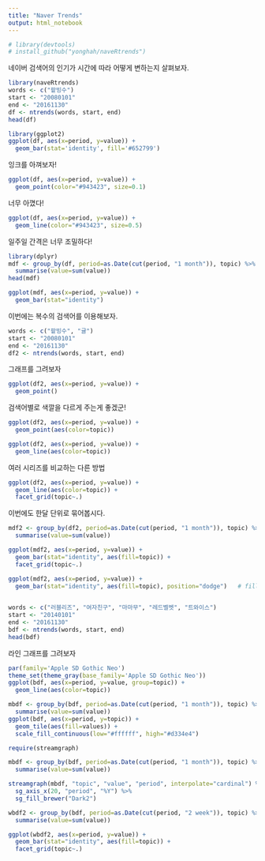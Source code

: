```yaml
---
title: "Naver Trends"
output: html_notebook
---
```



```r
# library(devtools)
# install_github("yonghah/naveRtrends")
```

네이버 검색어의 인기가 시간에 따라 어떻게 변하는지 살펴보자.

```r
library(naveRtrends)
words <- c("팥빙수")
start <- "20080101"
end <- "20161130"
df <- ntrends(words, start, end)
head(df)

```

```r
library(ggplot2)
ggplot(df, aes(x=period, y=value)) +
  geom_bar(stat='identity', fill='#652799') 

```


잉크를 아껴보자!

```r
ggplot(df, aes(x=period, y=value)) +
  geom_point(color="#943423", size=0.1)
```

너무 아꼈다!

```r
ggplot(df, aes(x=period, y=value)) +
  geom_line(color="#943423", size=0.5)
```


일주일 간격은 너무 조밀하다!
```r
library(dplyr)
mdf <- group_by(df, period=as.Date(cut(period, "1 month")), topic) %>%
  summarise(value=sum(value))
head(mdf)
```


```r
ggplot(mdf, aes(x=period, y=value)) +
  geom_bar(stat="identity") 
```

이번에는 복수의 검색어를 이용해보자.

```r
words <- c("팥빙수", "귤")
start <- "20080101"
end <- "20161130"
df2 <- ntrends(words, start, end)
```
그래프를 그려보자

```r
ggplot(df2, aes(x=period, y=value)) +
  geom_point()
```

검색어별로 색깔을 다르게 주는게 좋겠군!

```r
ggplot(df2, aes(x=period, y=value)) +
  geom_point(aes(color=topic))
```

```r
ggplot(df2, aes(x=period, y=value)) +
  geom_line(aes(color=topic))
```

여러 시리즈를 비교하는 다른 방법

```r
ggplot(df2, aes(x=period, y=value)) +
  geom_line(aes(color=topic)) +
  facet_grid(topic~.)
```

이번에도 한달 단위로 묶어봅시다.
```r
mdf2 <- group_by(df2, period=as.Date(cut(period, "1 month")), topic) %>%
  summarise(value=sum(value))
```

```r
ggplot(mdf2, aes(x=period, y=value)) +
  geom_bar(stat="identity", aes(fill=topic)) +
  facet_grid(topic~.)
```

```r
ggplot(mdf2, aes(x=period, y=value)) +
  geom_bar(stat="identity", aes(fill=topic), position="dodge")   # fill, stack, dodge
  
```



```r
words <- c("러블리즈", "여자친구", "마마무", "레드벨벳", "트와이스")
start <- "20140101"
end <- "20161130"
bdf <- ntrends(words, start, end)
head(bdf)
```

라인 그래프를 그려보자

```r
par(family='Apple SD Gothic Neo')
theme_set(theme_gray(base_family='Apple SD Gothic Neo'))
ggplot(bdf, aes(x=period, y=value, group=topic)) + 
  geom_line(aes(color=topic))

```

```r

mbdf <- group_by(bdf, period=as.Date(cut(period, "1 month")), topic) %>%
  summarise(value=sum(value))
ggplot(bdf, aes(x=period, y=topic)) + 
  geom_tile(aes(fill=values)) +
  scale_fill_continuous(low="#ffffff", high="#d334e4") 

```

```r
require(streamgraph)

mbdf <- group_by(bdf, period=as.Date(cut(period, "1 month")), topic) %>%
  summarise(value=sum(value))

streamgraph(mbdf, "topic", "value", "period", interpolate="cardinal") %>% 
  sg_axis_x(20, "period", "%Y") %>%
  sg_fill_brewer("Dark2")
```


```r
wbdf2 <- group_by(bdf, period=as.Date(cut(period, "2 week")), topic) %>%
  summarise(value=sum(value))

ggplot(wbdf2, aes(x=period, y=value)) +
  geom_bar(stat="identity", aes(fill=topic)) +
  facet_grid(topic~.)
```
 